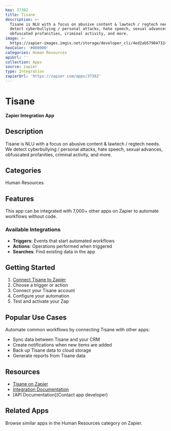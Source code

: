 ```yaml
---
key: 37382
title: Tisane
description: >-
  Tisane is NLU with a focus on abusive content & lawtech / regtech needs. We
  detect cyberbullying / personal attacks, hate speech, sexual advances,
  obfuscated profanities, criminal activity, and more.
image: >-
  https://zapier-images.imgix.net/storage/developer_cli/4ed2ab57904732433ed4c91f135dc43b.png?auto=format%2Ccompress&ixlib=python-3.0.0&q=50
hexColor: '#000000'
categories: Human Resources
apiUrl: ''
collection: Apps
source: zapier
type: Integration
zapierUrl: 'https://zapier.com/apps/37382'
---
```

# Tisane

**Zapier Integration App**

## Description

Tisane is NLU with a focus on abusive content & lawtech / regtech needs. We detect cyberbullying / personal attacks, hate speech, sexual advances, obfuscated profanities, criminal activity, and more.

## Categories

Human Resources

## Features

This app can be integrated with 7,000+ other apps on Zapier to automate workflows without code.

### Available Integrations

- **Triggers**: Events that start automated workflows
- **Actions**: Operations performed when triggered
- **Searches**: Find existing data in the app

## Getting Started

1. [Connect Tisane to Zapier](https://zapier.com/apps/37382)
2. Choose a trigger or action
3. Connect your Tisane account
4. Configure your automation
5. Test and activate your Zap

## Popular Use Cases

Automate common workflows by connecting Tisane with other apps:

- Sync data between Tisane and your CRM
- Create notifications when new items are added
- Back up Tisane data to cloud storage
- Generate reports from Tisane data

## Resources

- [Tisane on Zapier](https://zapier.com/apps/37382)
- [Integration Documentation](https://zapier.com/apps/37382/integrations)
- [API Documentation](Contact app developer)

## Related Apps

Browse similar apps in the Human Resources category on Zapier.
